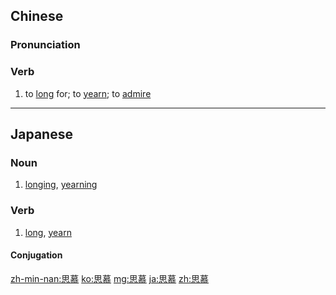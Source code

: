 ==Chinese==
{{zh-forms}}

===Pronunciation===
{{zh-pron
|m=sīmù
|c=si1 mou6
|mn=qz:sir-mō͘/tw,xm,zz:su-bō͘
|cat=v
}}

===Verb===
{{zh-verb}}

# to [[long]] for; to [[yearn]]; to [[admire]]

----

==Japanese==
{{ja-kanjitab|思|慕}}

===Noun===
{{ja-noun|しぼ}}

# [[longing]], [[yearning]]

===Verb===
{{ja-verb-suru|k|hira=しぼ|rom=shibo}}

# [[long]], [[yearn]]

====Conjugation====
{{ja-suru|思慕|しぼ|shibo}}

[[zh-min-nan:思慕]]
[[ko:思慕]]
[[mg:思慕]]
[[ja:思慕]]
[[zh:思慕]]